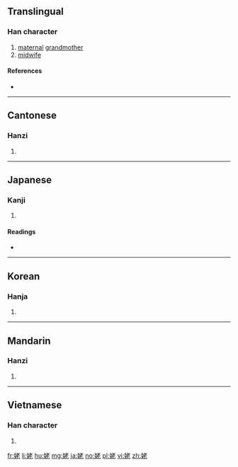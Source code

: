 ==Translingual==

===Han character===
{{Han char|rn=38|rad=女|as=06|sn=9|four=44411|canj=VJKP|ids=⿰女老}}

# [[maternal]] [[grandmother]]
# [[midwife]]

====References====
* {{Han ref|kx=0260.090|dkj=06216|dj=0526.080|hdz=21042.100|uh=59E5|ud=23013|bh=ABBE|bd=43966}}

----

==Cantonese==

===Hanzi===
{{yue-hanzi|jyut=[[lou5]], [[mou5]]|y=lou5, mou5}}

# {{defn|lang=yue|sort=女06}}

----

==Japanese==

===Kanji===
{{ja-kanji|grade=|rs=女06}}

# {{defn|lang=ja|sort=女06}}

====Readings====
* {{ja-readings|on=[[ぼ]] (bo), [[も]] (mo)|kun=[[うば]] (uba), [[ばば]] (baba)}}

----

==Korean==

===Hanja===
{{ko-hanja|hangeul=모|rv=mo|mr=mo}}

# {{defn|lang=ko|sort=女06}}

----

==Mandarin==

===Hanzi===
{{cmn-hanzi|pin=[[lǎo]] ([[lao3]]), [[mǔ]] ([[mu3]])|wg=lao<sup>3</sup>, mu<sup>3</sup>}}

# {{defn|lang=cmn|sort=女06}}

----

==Vietnamese==

===Han character===
{{vi-hantu|[[mỗ]], [[mụ]], [[lão]], [[muá]]|rs=女06}}

# {{defn|lang=vi|sort=女06}}

[[fr:姥]]
[[li:姥]]
[[hu:姥]]
[[mg:姥]]
[[ja:姥]]
[[no:姥]]
[[pl:姥]]
[[vi:姥]]
[[zh:姥]]